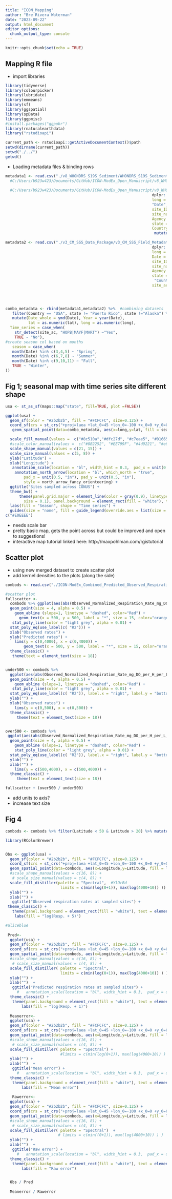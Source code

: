 ```yaml
---
title: "ICON_Mapping"
author: "Bre Rivera Waterman"
date: "2023-09-22"
output: html_document
editor_options: 
  chunk_output_type: console
---
```


```r
knitr::opts_chunk$set(echo = TRUE)
```

## Mapping R file


 - import libraries

```r
library(tidyverse)
library(colourpicker)
library(lubridate)
library(emmeans)
library(sf)
library(ggspatial)
library(spData)
library(ggpmisc)
#install.packages("ggpubr")
library(rnaturalearthdata)
library("rstudioapi")

current_path <- rstudioapi::getActiveDocumentContext()$path 
setwd(dirname(current_path))
setwd("./../")
getwd()

```


- Loading metadata files & binding rows 
```r
metadata1 <- read.csv("./v8_WHONDRS_S19S_Sediment/WHONDRS_S19S_Sediment_Metadata/v4_WHONDRS_S19S_Metadata.csv") %>% slice(-1) %>% 
  #C:/Users/b923w423/Documents/GitHub/ICON-ModEx_Open_Manuscript/v8_WHONDRS_S19S_Sediment/WHONDRS_S19S_Sediment_Metadata/v4_WHONDRS_S19S_Metadata.csv
  
  #C:/Users/b923w423/Documents/GitHub/ICON-ModEx_Open_Manuscript/v8_WHONDRS_S19S_Sediment/WHONDRS_S19S_Sediment_Metadata/v4_WHONDRS_S19S_Metadata.csv
                                                                dplyr::select(lat = "MS_Latitude_dec.deg",
                                                                long = "MS_Longitude_dec.deg",
                                                                "Date",
                                                                site_ID = "Sample_ID",
                                                                site_name = "Stream_Name",
                                                                Agency = "Associated_Site",
                                                                state = "State_or_Province", 
                                                                Country = "Country") %>%
                                                                 mutate(site_ac = "no")

metadata2 <- read.csv("./v3_CM_SSS_Data_Package/v3_CM_SSS_Field_Metadata.csv", header = TRUE) %>%      mutate(Country = "USA")  %>%                           
                                                                dplyr::select(lat = "Sample_Latitude",
                                                                long = "Sample_Longitude",
                                                                Date = "Sample_Date",
                                                                site_ID = "Parent_ID",
                                                                site_name = "Stream_Name",
                                                                Agency = "Organization",
                                                                state = "State",
                                                                 "Country",
                                                                site_ac = "Site_ID")
                                                               
                                                            


combo_metadata <- rbind(metadata1,metadata2) %>%  #combining datasets
   filter(Country == "USA", state != "Puerto Rico", state !="Alaska") %>% #next few lines are to determine which sites are NEON, create a time series Y or N column based on if sites are NEON
   mutate(Date_whole = ymd(Date), Year = year(Date),
          lat = as.numeric(lat), long = as.numeric(long),
  Time_series = case_when(
    str_detect(site_ac, "HOPB|MAYF|MART") ~"Yes", 
    TRUE ~ "No"),
#create season col based on months
   season = case_when(
   month(Date) %in% c(3,4,5) ~ "Spring", 
   month(Date) %in% c(6,7,8) ~ "Summer", 
   month(Date) %in% c(9,10,11) ~ "Fall", 
   TRUE ~ "Winter", 
))


```



## Fig 1; seasonal map with time series site different shape
```r

usa <- st_as_sf(maps::map("state", fill=TRUE, plot =FALSE))

ggplot(usa) +
  geom_sf(color = "#2b2b2b", fill = "#FCFCFC", size=0.125) +
  coord_sf(crs = st_crs("+proj=laea +lat_0=45 +lon_0=-100 +x_0=0 +y_0=0 +a=6370997 +b=6370997 +units=m +no_defs")) +  #geom_spatial_point(data=combo_metadata, aes(x=long,y=lat, fill = season),  pch = 21, size = 4) +  
   geom_spatial_point(data=combo_metadata, aes(x=long,y=lat, fill = season, shape = Time_series, size = Time_series)) + 

  scale_fill_manual(values =  c("#8c510a","#dfc27d", "#c7eae5", "#01665e" ))+ #color blind safe colors
  #scale_color_manual(values =  c("#8B2252", "#EE799F", "#4d9221", "#e6f5d0" ))+ #color blind safe colors
  scale_shape_manual(values = c(21, 15)) + 
  scale_size_manual(values = c(5, 8)) +
  ylab("Latitude") + 
  xlab("Longitude") + 
   annotation_scale(location = "bl", width_hint = 0.3,  pad_x = unit(0.25, "in"), pad_y = unit(0.25, "in")) +
    annotation_north_arrow(location = "bl", which_north = "true", 
        pad_x = unit(0.5, "in"), pad_y = unit(0.5, "in"),
        style = north_arrow_fancy_orienteering) +
  ggtitle("Sites sampled across CONUS") +
  theme_bw() + 
      theme(panel.grid.major = element_line(color = gray(0.9), linetype = "dashed", 
        size = 0.1), panel.background = element_rect(fill = "white"), text = element_text(size = 18)) +
  labs(fill = "Season", shape = "Time series") + 
  guides(size = "none", fill = guide_legend(override.aes = list(size = 5, shape = 21)),  shape = guide_legend(override.aes = list(size = 5)))  
c("#E0EEEE")


```
 
  - needs scale bar
  - pretty basic map, gets the point across but could be improved and open to suggestions!
  - interactive map tutorial linked here: http://maxpohlman.com/rgistutorial


## Scatter plot  
- using new merged dataset to create scatter plot
- add kernel densities to the plots (along the side)
```r
combods <- read.csv("./ICON-ModEx_Combined_Predicted_Observed_Respiration_Rates.csv") %>% filter(!is.na(Observed_Normalized_Respiration_Rate_mg_DO_per_H_per_L_sediment),!is.na(Predicted_Normalized_Respiration_Rate_mg_DO_per_H_per_L_sediment)) %>% filter(Observed_Normalized_Respiration_Rate_mg_DO_per_H_per_L_sediment > -9990, Predicted_Normalized_Respiration_Rate_mg_DO_per_H_per_L_sediment > -9990 )

#scatter plot
fullscatter <- 
  combods %>% ggplot(aes(abs(Observed_Normalized_Respiration_Rate_mg_DO_per_H_per_L_sediment), abs(Predicted_Normalized_Respiration_Rate_mg_DO_per_H_per_L_sediment))) +
  geom_point(size = 4, alpha = 0.5) + 
    geom_abline (slope=1, linetype = "dashed", color="Red") + 
      geom_text(x = 500, y = 500, label = "*", size = 15, color="orange") + 
   stat_poly_line(color = "light grey", alpha = 0.01) +
  stat_poly_eq(use_label(c( "R2"))) +
  xlab("Observed rates") + 
  ylab("Predicted rates") + 
    lims(y = c(0,4000), x = c(0,4000)) + 
        geom_text(x = 500, y = 500, label = "*", size = 15, color="orange") + 
  theme_classic() +
   theme(text = element_text(size = 18))


under500 <- combods %>%  
  ggplot(aes(abs(Observed_Normalized_Respiration_Rate_mg_DO_per_H_per_L_sediment), abs(Predicted_Normalized_Respiration_Rate_mg_DO_per_H_per_L_sediment))) +
  geom_point(size = 4, alpha = 0.5) + 
    geom_abline (slope=1, linetype = "dashed", color="Red") + 
   stat_poly_line(color = "light grey", alpha = 0.01) +
  stat_poly_eq(use_label(c( "R2")), label.x = "right", label.y = "bottom") +
  ylab("") + 
  xlab("Observed rates") + 
    lims(y = c(0,500), x = c(0,500)) + 
  theme_classic() + 
     theme(text = element_text(size = 18))


over500 <- combods %>% 
 ggplot(aes(abs(Observed_Normalized_Respiration_Rate_mg_DO_per_H_per_L_sediment), abs(Predicted_Normalized_Respiration_Rate_mg_DO_per_H_per_L_sediment))) +
  geom_point(size = 4, alpha = 0.5) + 
    geom_abline (slope=1, linetype = "dashed", color="Red") + 
    stat_poly_line(color = "light grey", alpha = 0.01) +
  stat_poly_eq(use_label(c( "R2")), label.x = "right", label.y = "bottom") +
  ylab("") + 
  xlab("") + 
    lims(y = c(500,4000), x = c(500,4000)) + 
  theme_classic() + 
     theme(text = element_text(size = 18))

fullscatter + (over500 / under500)


```
 
  - add units to axis?
  - increase text size



## Fig 4 
```r
combods <- combods %>% filter(Latitude < 50 & Latitude > 20) %>% mutate(LogObs = Observed_Normalized_Respiration_Rate_mg_DO_per_H_per_L_sediment, LogPred = Predicted_Normalized_Respiration_Rate_mg_DO_per_H_per_L_sediment)

library(RColorBrewer)


Obs <- ggplot(usa) +
  geom_sf(color = "#2b2b2b", fill = "#FCFCFC", size=0.125) +
  coord_sf(crs = st_crs("+proj=laea +lat_0=45 +lon_0=-100 +x_0=0 +y_0=0 +a=6370997 +b=6370997 +units=m +no_defs"), datum = NA) +
  geom_spatial_point(data=combods, aes(x=Longitude,y=Latitude, fill = log(-LogObs+1)), pch = 21, size =4) +     
  #scale_shape_manual(values = c(16, 8)) +
   # scale_size_manual(values = c(4, 8)) +
  scale_fill_distiller(palette = "Spectral",  #YlOrRd
                        limits = c(min(log(0+1)), max(log(4000+10)) )) + 
  ylab("") + 
  xlab("") +
   ggtitle("Observed respiration rates at sampled sites") +
 theme_classic() +
   theme(panel.background = element_rect(fill = "white"), text = element_text(size = 12), legend.position ="none") +
    labs(fill = "log(Resp. + 5)") 

#aliceblue
  
 Pred<- 
  ggplot(usa) +
  geom_sf(color = "#2b2b2b", fill = "#FCFCFC", size=0.125) +
  coord_sf(crs = st_crs("+proj=laea +lat_0=45 +lon_0=-100 +x_0=0 +y_0=0 +a=6370997 +b=6370997 +units=m +no_defs"), datum = NA) +
  geom_spatial_point(data=combods, aes(x=Longitude,y=Latitude, fill = log(-LogPred+1)), pch = 21, size =4) +     
  #scale_shape_manual(values = c(16, 8)) +
   # scale_size_manual(values = c(4, 8)) +
  scale_fill_distiller( palette = "Spectral", 
                        limits = c(min(log(0+1)), max(log(4000+10)) ) )  + 
  ylab("") + 
  xlab("")  +
   ggtitle("Predicted respiration rates at sampled sites") +
     #   annotation_scale(location = "bl", width_hint = 0.3,  pad_x = unit(0.1, "in"), pad_y = unit(0.1, "in")) +
  theme_classic() +
   theme(panel.background = element_rect(fill = "white"), text = element_text(size = 12), legend.position = "bottom") +
       labs(fill = "log(Resp. + 1)") 
 
  Meanerror<- 
  ggplot(usa) +
  geom_sf(color = "#2b2b2b", fill = "#FCFCFC", size=0.125) +
  coord_sf(crs = st_crs("+proj=laea +lat_0=45 +lon_0=-100 +x_0=0 +y_0=0 +a=6370997 +b=6370997 +units=m +no_defs"), datum = NA) +
  geom_spatial_point(data=combods, aes(x=Longitude,y=Latitude, fill = log(combods$mean.error)), pch = 21, size =4) +     
  #scale_shape_manual(values = c(16, 8)) +
   # scale_size_manual(values = c(4, 8)) +
  scale_fill_distiller( palette = "Spectral") +
                        #limits = c(min(log(0+1)), max(log(4000+10)) ) )  + 
  ylab("") + 
  xlab("")  +
   ggtitle("Mean error") +
     #   annotation_scale(location = "bl", width_hint = 0.3,  pad_x = unit(0.1, "in"), pad_y = unit(0.1, "in")) +
  theme_classic() +
   theme(panel.background = element_rect(fill = "white"), text = element_text(size = 12), legend.position = "bottom") +
       labs(fill = "Mean error") 
  
   Rawerror<- 
  ggplot(usa) +
  geom_sf(color = "#2b2b2b", fill = "#FCFCFC", size=0.125) +
  coord_sf(crs = st_crs("+proj=laea +lat_0=45 +lon_0=-100 +x_0=0 +y_0=0 +a=6370997 +b=6370997 +units=m +no_defs"), datum = NA) +
  geom_spatial_point(data=combods, aes(x=Longitude,y=Latitude, fill = log(combods$Raw_Error)), pch = 21, size =4) +     
  #scale_shape_manual(values = c(16, 8)) +
   # scale_size_manual(values = c(4, 8)) +
  scale_fill_distiller( palette = "Spectral")  +
                       # limits = c(min((0+1)), max(log(4000+10)) ) )  + 
  ylab("") + 
  xlab("")  +
   ggtitle("Raw error") +
     #   annotation_scale(location = "bl", width_hint = 0.3,  pad_x = unit(0.1, "in"), pad_y = unit(0.1, "in")) +
  theme_classic() +
   theme(panel.background = element_rect(fill = "white"), text = element_text(size = 12), legend.position = "bottom") +
       labs(fill = "Raw error") 


  Obs / Pred
  
  Meanerror / Rawerror

```


